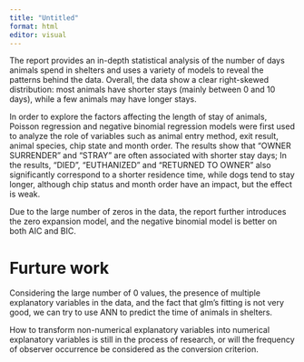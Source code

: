 ---
title: "Untitled"
format: html
editor: visual
---

The report provides an in-depth statistical analysis of the number of days animals spend in shelters and uses a variety of models to reveal the patterns behind the data. Overall, the data show a clear right-skewed distribution: most animals have shorter stays (mainly between 0 and 10 days), while a few animals may have longer stays.

In order to explore the factors affecting the length of stay of animals, Poisson regression and negative binomial regression models were first used to analyze the role of variables such as animal entry method, exit result, animal species, chip state and month order. The results show that "OWNER SURRENDER" and "STRAY" are often associated with shorter stay days; In the results, "DIED", "EUTHANIZED" and "RETURNED TO OWNER" also significantly correspond to a shorter residence time, while dogs tend to stay longer, although chip status and month order have an impact, but the effect is weak.

Due to the large number of zeros in the data, the report further introduces the zero expansion model, and the negative binomial model is better on both AIC and BIC.

# Furture work

Considering the large number of 0 values, the presence of multiple explanatory variables in the data, and the fact that glm's fitting is not very good, we can try to use ANN to predict the time of animals in shelters.

How to transform non-numerical explanatory variables into numerical explanatory variables is still in the process of research, or will the frequency of observer occurrence be considered as the conversion criterion.
